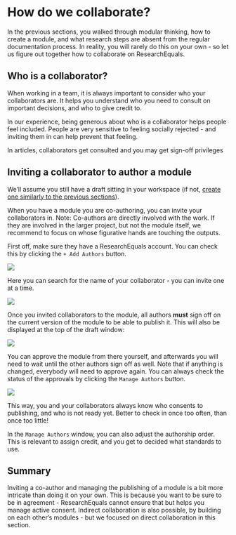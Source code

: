 # How do we collaborate? {.unnumbered}

In the previous sections, you walked through modular thinking, how to create a module, and what research steps are absent from the regular documentation process. In reality, you will rarely do this on your own - so let us figure out together how to collaborate on ResearchEquals.

## Who is a collaborator?

When working in a team, it is always important to consider who your collaborators are. It helps you understand who you need to consult on important decisions, and who to give credit to. 

In our experience, being generous about who is a collaborator helps people feel included. People are very sensitive to feeling socially rejected - and inviting them in can help prevent that feeling. 

In articles, collaborators get consulted and you may get sign-off privileges

## Inviting a collaborator to author a module

:::{.callout-note}
We'll assume you still have a draft sitting in your workspace (if not, [create one similarly to the previous sections](./first-module.qmd)).
:::

When you have a module you are co-authoring, you can invite your collaborators in. Note: Co-authors are directly involved with the work. If they are involved in the larger project, but not the module itself, we recommend to focus on whose figurative hands are touching the outputs. 

First off, make sure they have a ResearchEquals account. You can check this by clicking the `+ Add Authors` button.

![](../public/Screenshot%202024-01-26%20at%2012.49.38.png)

Here you can search for the name of your collaborator - you can invite one at a time.

![](../public/Screenshot%202024-01-26%20at%2012.49.51.png)

Once you invited collaborators to the module, all authors **must** sign off on the current version of the module to be able to publish it. This will also be displayed at the top of the draft window:

![](../public/Screenshot%202024-01-26%20at%2012.51.44.png)

You can approve the module from there yourself, and afterwards you will need to wait until the other authors sign off as well. Note that if anything is changed, everybody will need to approve again. You can always check the status of the approvals by clicking the `Manage Authors` button.

![](../public/Screenshot%202024-01-26%20at%2012.52.03.png)

This way, you and your collaborators always know who consents to publishing, and who is not ready yet. Better to check in once too often, than once too little!

In the `Manage Authors` window, you can also adjust the authorship order. This is relevant to assign credit, and you get to decided what standards to use. 

## Summary

Inviting a co-author and managing the publishing of a module is a bit more intricate than doing it on your own. This is because you want to be sure to be in agreement - ResearchEquals cannot ensure that but helps you manage active consent. Indirect collaboration is also possible, by building on each other's modules - but we focused on direct collaboration in this section.